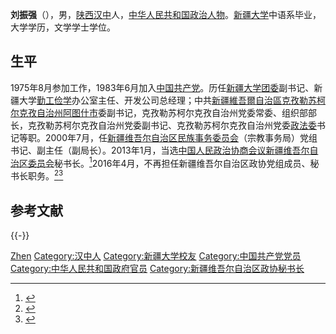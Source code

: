 {{Otheruses|刘振强}}

'''刘振强'''（{{bd|1955年|12月||catIdx=L刘}}），男，[[陕西|陕西]][[汉中|汉中]]人，[[中华人民共和国|中华人民共和国]][[政治人物|政治人物]]。[[新疆大学|新疆大学]]中语系毕业，大学学历，文学学士学位。

== 生平 ==
1975年8月参加工作，1983年6月加入[[中国共产党|中国共产党]]。历任[[新疆大学|新疆大学]][[团委|团委]]副书记、新疆大学[[勤工俭学|勤工俭学]]办公室主任、开发公司总经理；中共[[新疆維吾爾自治區|新疆維吾爾自治區]][[克孜勒苏柯尔克孜自治州|克孜勒苏柯尔克孜自治州]][[阿图什市|阿图什市]]委副书记，克孜勒苏柯尔克孜自治州党委常委、组织部部长，克孜勒苏柯尔克孜自治州党委副书记、克孜勒苏柯尔克孜自治州党委[[政法委|政法委]]书记等职。2000年7月，任[[新疆维吾尔自治区民族事务委员会|新疆维吾尔自治区民族事务委员会]]（宗教事务局）党组书记、副主任（副局长）。2013年1月，当选[[中国人民政治协商会议新疆维吾尔自治区委员会|中国人民政治协商会议新疆维吾尔自治区委员会]]秘书长。<ref>{{cite web|accessdate=2014-01-23|url=http://news.hexun.com/2013-01-30/150768232.html|title=中国人民政治协商会议新疆维吾尔自治区第十一届委员会主席、副主席、秘书长、常务委员名单|publisher=[[和讯|和讯]]|archive-date=2016-06-16|archive-url=https://web.archive.org/web/20160616233836/http://news.hexun.com/2013-01-30/150768232.html|dead-url=no}}</ref>2016年4月，不再担任新疆维吾尔自治区政协党组成员、秘书长职务。<ref>{{cite web|accessdate=2016-04-19|url=http://www.thepaper.cn/newsDetail_forward_1458494|title=刘振强不再担任新疆维吾尔自治区政协党组成员、秘书长|publisher=[[澎湃新闻|澎湃新闻]]|archive-date=2016-05-05|archive-url=https://web.archive.org/web/20160505044425/http://www.thepaper.cn/newsDetail_forward_1458494|dead-url=no}}</ref><ref>{{Cite web|url=http://news.qq.com/a/20160419/060737.htm|title=刘振强不再担任新疆维吾尔自治区政协党组成员|accessdate=2017-02-08|work=腾讯网|language=zh-CN|archive-date=2017-02-11|archive-url=https://web.archive.org/web/20170211082214/http://news.qq.com/a/20160419/060737.htm|dead-url=no}}</ref>

== 参考文献 ==
{{reflist|3}}

{{-}}
{{start box}}
{{s-off}}
{{s-before|[[巴代|巴代]]}}
{{s-title|[[中国人民政治协商会议新疆维吾尔自治区委员会|中国人民政治协商会议新疆维吾尔自治区委员会]]秘书长|2013年1月—2016年4月}}
{{s-after|[[]]}}
{{s-ppo}}
{{s-before|？}}
{{s-title|[[新疆维吾尔自治区民族事务委员会|新疆维吾尔自治区民族事务委员会]]党组书记|2000年7月—2013年1月}}
{{s-after|[[韦新辉|韦新辉]]}}
{{end box}}

{{Authority control}}
{{DEFAULTSORT:Liu刘}}
[[Category:刘姓|Zhen]]
[[Category:汉中人|Category:汉中人]]
[[Category:新疆大学校友|Category:新疆大学校友]]
[[Category:中国共产党党员|Category:中国共产党党员]]
[[Category:中华人民共和国政府官员|Category:中华人民共和国政府官员]]
[[Category:新疆维吾尔自治区政协秘书长|Category:新疆维吾尔自治区政协秘书长]]
